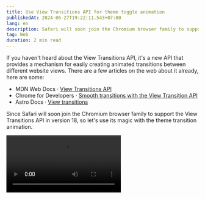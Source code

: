 ```yaml
---
title: Use View Transitions API for theme toggle animation
publishedAt: 2024-06-27T19:22:11.543+07:00
lang: en
description: Safari will soon join the Chromium browser family to support the View Transitions API, so let's use its magic.
tag: Web
duration: 2 min read
---
```


If you haven't heard about the View Transitions API, it's a new API that provides a mechanism for easily creating animated transitions between different website views. There are a few articles on the web about it already, here are some:

- <MdnWebDocs /> MDN Web Docs · [View Transitions API](https://developer.mozilla.org/en-US/docs/Web/API/View_Transitions_API)
- <LogosChrome /> Chrome for Developers · [Smooth transitions with the View Transition API](https://developer.chrome.com/docs/web-platform/view-transitions)
- <AstroIcon /> Astro Docs · [View transitions](https://docs.astro.build/en/guides/view-transitions/)

Since Safari will soon join the Chromium browser family to support the View Transitions API in version 18, so let's use its magic with the theme transition animation.


<Video src={themeTransitionAnimation} videoClass="rounded-xl w-2/3 md:w-1/2" />

This animation takes inspiration from [**@hooray**'s snippets](https://github.com/vuejs/vitepress/pull/2347) with some minor tweaks to avoid comflicting with Astro's **View Transitions** feature. You can find my implementation at [<VueFileIcon /> ThemeToggle.vue](https://github.com/vinhphm/site.archive/blob/archives/2024/src/components/ThemeToggle.vue), with some additional CSS rules as shown below:

```css
.theme-transition::view-transition-old(root),
.theme-transition::view-transition-new(root) {
  animation: none;
  mix-blend-mode: normal;
}
.theme-transition::view-transition-old(root) {
  z-index: 1;
}
.theme-transition::view-transition-new(root) {
  z-index: 9999;
}
.theme-transition.dark::view-transition-old(root) {
  z-index: 9999;
}
.theme-transition.dark::view-transition-new(root) {
  z-index: 1;
}
```

Feel free reach out if you have any suggestions. But now it's your turn to have fun with it!
